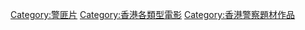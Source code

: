 [[Category:警匪片|Category:警匪片]]
[[Category:香港各類型電影|Category:香港各類型電影]]
[[Category:香港警察題材作品|Category:香港警察題材作品]]